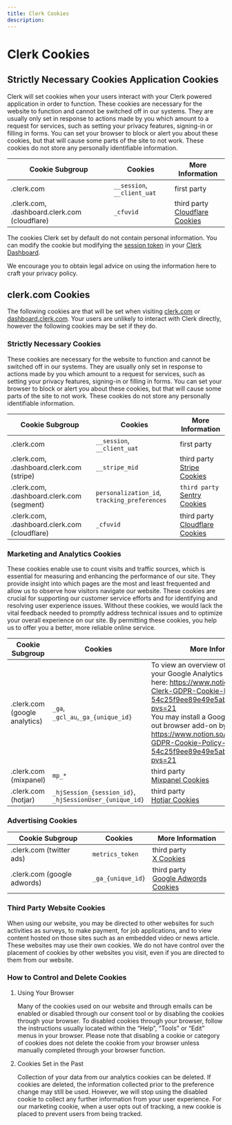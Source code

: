 ```yaml
---
title: Clerk Cookies
description: 
---
```


# Clerk Cookies

## Strictly Necessary Cookies Application Cookies

Clerk will set cookies when your users interact with your Clerk powered application in order to function. These cookies are necessary for the website to function and cannot be switched off in our systems. They are usually only set in response to actions made by you which amount to a request for services, such as setting your privacy features, signing-in or filling in forms. You can set your browser to block or alert you about these cookies, but that will cause some parts of the site to not work. These cookies do not store any personally identifiable information.

| Cookie Subgroup | Cookies | More Information |
| --- | --- | --- |
| .clerk.com | `__session`, `__client_uat`  | first party |
| .clerk.com, .dashboard.clerk.com (cloudflare) | `_cfuvid`  | third party<br />[Cloudflare Cookies](https://developers.cloudflare.com/fundamentals/reference/policies-compliances/cloudflare-cookies/) |

The cookies Clerk set by default do not contain personal information. You can modify the cookie but modifying the [session token](/docs/backend-requests/resources/session-tokens) in your [Clerk Dashboard](https://dashboard.clerk.com/last-active?path=jwt-templates). 

<Callout level="warn">We encourage you to obtain legal advice on using the information here to craft your privacy policy.</Callout>


## clerk.com Cookies

The following cookies are that will be set when visiting [clerk.com](https://clerk.com) or [dashboard.clerk.com](https://dashboard.clerk.com). Your users are unlikely to interact with Clerk directly, however the following cookies may be set if they do.

### Strictly Necessary Cookies

These cookies are necessary for the website to function and cannot be switched off in our systems. They are usually only set in response to actions made by you which amount to a request for services, such as setting your privacy features, signing-in or filling in forms. You can set your browser to block or alert you about these cookies, but that will cause some parts of the site to not work. These cookies do not store any personally identifiable information.

| Cookie Subgroup | Cookies | More Information |
| --- | --- | --- |
| .clerk.com | `__session`, `__client_uat`  | first party |
| .clerk.com, .dashboard.clerk.com (stripe) | `__stripe_mid`  | third party <br />[Stripe Cookies](https://stripe.com/legal/cookies-policy) |
| .clerk.com, .dashboard.clerk.com (segment) | `personalization_id`, `tracking_preferences`  | `third party` <br />[Sentry Cookies](https://sentry.io/privacy/#cookies-and-similar-tracking-technology) |
| .clerk.com, .dashboard.clerk.com (cloudflare) | `_cfuvid`  | third party<br />[Cloudflare Cookies](https://developers.cloudflare.com/fundamentals/reference/policies-compliances/cloudflare-cookies/) |

### Marketing and Analytics Cookies

These cookies enable use to count visits and traffic sources, which is essential for measuring and enhancing the performance of our site. They provide insight into which pages are the most and least frequented and allow us to observe how visitors navigate our website. These cookies are crucial for supporting our customer service efforts and for identifying and resolving user experience issues. Without these cookies, we would lack the vital feedback needed to promptly address technical issues and to optimize your overall experience on our site. By permitting these cookies, you help us to offer you a better, more reliable online service.

| Cookie Subgroup | Cookies | More Information |
| --- | --- | --- |
| .clerk.com (google analytics) | `_ga`, `_gcl_au`,`_ga_{unique_id}`  | To view an overview of the privacy of your Google Analytics cookies please go here: https://www.notion.so/DRAFT-Clerk-GDPR-Cookie-Policy-54c25f9ee89e49e5abcbf2aec4b1ce58?pvs=21<br />You may install a Google Analytics opt-out browser add-on by going here: https://www.notion.so/DRAFT-Clerk-GDPR-Cookie-Policy-54c25f9ee89e49e5abcbf2aec4b1ce58?pvs=21 |
| .clerk.com (mixpanel) | `mp_*`  | third party<br />[Mixpanel Cookies](https://mixpanel.com/legal/privacy-policy) |
| .clerk.com (hotjar) | `_hjSession_{session_id}`, `_hjSessionUser_{unique_id}`  | third party<br />[Hotjar Cookies](https://help.hotjar.com/hc/en-us/articles/6952777582999-Cookies-Set-by-the-Hotjar-Tracking-Code) |

### Advertising Cookies

| Cookie Subgroup | Cookies | More Information |
| --- | --- | --- |
| .clerk.com (twitter ads) | `metrics_token`  | third party<br />[X Cookies](https://help.twitter.com/en/rules-and-policies/x-cookies) |
| .clerk.com (google adwords) | `_ga_{unique_id}`  | third party<br />[Google Adwords Cookies](https://business.safety.google/adscookies/) |

### Third Party Website Cookies

When using our website, you may be directed to other websites for such activities as surveys, to make payment, for job applications, and to view content hosted on those sites such as an embedded video or news article. These websites may use their own cookies. We do not have control over the placement of cookies by other websites you visit, even if you are directed to them from our website.

### How to Control and Delete Cookies

1. Using Your Browser
    
    Many of the cookies used on our website and through emails can be enabled or disabled through our consent tool or by disabling the cookies through your browser. To disabled cookies through your browser, follow the instructions usually located within the “Help”, “Tools” or “Edit” menus in your browser. Please note that disabling a cookie or category of cookies does not delete the cookie from your browser unless manually completed through your browser function.
    
2. Cookies Set in the Past
    
    Collection of your data from our analytics cookies can be deleted. If cookies are deleted, the information collected prior to the preference change may still be used. However, we will stop using the disabled cookie to collect any further information from your user experience. For our marketing cookie, when a user opts out of tracking, a new cookie is placed to prevent users from being tracked.
